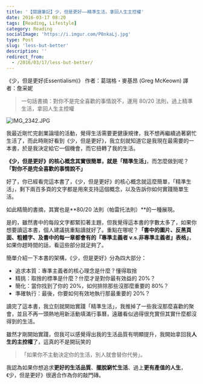 ```yaml
---
title: '【閱讀筆記】少，但是更好——精準生活，拿回人生主控權'
date: 2016-03-17 08:20
tags: [Reading, Lifestyle]
category: Reading
socialImage: 'https://i.imgur.com/P0nkaLj.jpg'
type: Post
slug: 'less-but-better'
description: ''
redirect_from:
  - /2016/03/17/less-but-better/
---
```


《少，但是更好(Essentialism)》
作者：葛瑞格・麥基昂 (Greg McKeown)
譯者：詹采妮

> 一句話書摘：對你不是完全喜歡的事情說不，運用 80/20 法則，過上精準生活，拿回人生主控權

![IMG_2342.JPG](https://i.imgur.com/P0nkaLj.jpg)

我最近剛忙完創業論壇的活動，覺得生活需要更健康規律，我不想再繼續過著窮忙生活了，而此時剛好看到《少，但是更好》，我立刻就知道它是我現在最需要的一本書，於是我決定給它一個機會，而它扭轉了我的生活。

**《少，但是更好》**的核心概念其實很簡單，就是**「精準生活」**，而怎麼做到呢？**「對你不是完全喜歡的事情說不」**

好了，你已經看完這本書了，《少，但是更好》的核心概念就這麼簡單，「精準生活」，剩下兩百多頁的文字都是用來支持這個概念，以及告訴你如何實踐簡單生活。

如此精簡的書摘，其實也是**80/20 法則（帕雷托法則）**的一種展現。

是的，雖然書中的每段文字都緊扣著主題，但我覺得這本書的字數太多了，如果你想要讀這本書，個人建議挑重點讀就好了。重點在哪呢？**「書中的圖片、反黑頁面、粗體字、及書中的每一章都會有的『專準主義者 v.s.非專準主義者』表格」**，如果你趕時間的話，看這些部分就足夠了。

簡單介紹一下本書的架構，《少，但是更好》分為四大部分：

- 追求本質：專準主義者的核心理念是什麼？懂得取捨
- 精挑：取捨的標準是什麼？什麼才是對你最有效益的 20%？
- 簡化：當你找到了你的 20%，如何排除那些沒那麼重要的 80%？
- 準確執行：最後，你要如何有效地執行那最重要的 20%？

讀完了這本書，我立刻就開始實踐「精準生活」，我推掉了一些我沒那麼喜歡的聚會，並且不再一頭熱地用新活動填滿行事曆，遠離看似過得很充實但其實什麼都沒得到的生活。

雖然才剛開始實踐，但我可以感覺得出我的生活品質有明顯提升，我開始拿回我**人生的主控權**了，這真的不是開玩笑的

> 「如果你不主動決定你的生活，別人就會替你代勞」。

我認為如果你想追求**更好的生活品質**、**擺脫窮忙生活**、過上**更有產值的人生**，《少，但是更好》很適合作為你的敲門磚。
